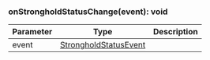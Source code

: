 

### onStrongholdStatusChange(event): void



| Parameter       | Type |  Description |
| --------------- | -------- | -------- |
| event | [StrongholdStatusEvent](#strongholdstatusevent) |   |
